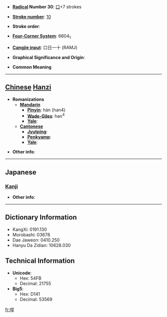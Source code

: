 * '''[[Wiktionary:Chinese radical index| Radical]] Number 30''': [[Wiktionary:Chinese radical index 口|口]]+7 strokes

* '''[[Wiktionary:Chinese total strokes index|Stroke number]]''': [[Wiktionary:Chinese total strokes index 10|10]]

* '''Stroke order''': 

* '''[[Wiktionary:Chinese four corner index|Four-Corner System]]''': 6604<sub>1</sub>

* '''[[Wiktionary:Chinese Cangjie index|Cangjie input]]''': 口日一十 (RAMJ)

* '''Graphical Significance and Origin''': 

* '''Common Meaning'''

----

== [[Chinese]] [[Hanzi]] ==

* '''Romanizations'''
** '''[[Mandarin]]'''
*** '''[[Pinyin]]''': hàn (han4)
*** '''[[Wade-Giles]]''': han<sup>4</sup>
*** '''[[Yale]]''': 
** '''[[Cantonese]]'''
*** '''[[Jyutping]]''':
*** '''[[Penkyamp]]''': 
*** '''[[Yale]]''': 

* '''Other info''': 

----

==Japanese==
===[[Kanji]]===
{{kanji|on readings=[[かん]] (kan), [[がん]] (gan)|kun readings=[[ねむる]] (nemuru)}}

* '''Other info''':  

----

== Dictionary Information ==

* KangXi: 0191.130
* Morobashi: 03678
* Dae Jaweon: 0410.250
* Hanyu Da Zidian: 10628.030

== Technical Information ==

* '''Unicode''':
** Hex: 54FB
** Decimal: 21755
* '''Big5''':
** Hex: D141
** Decimal: 53569

[[fr:哻]]